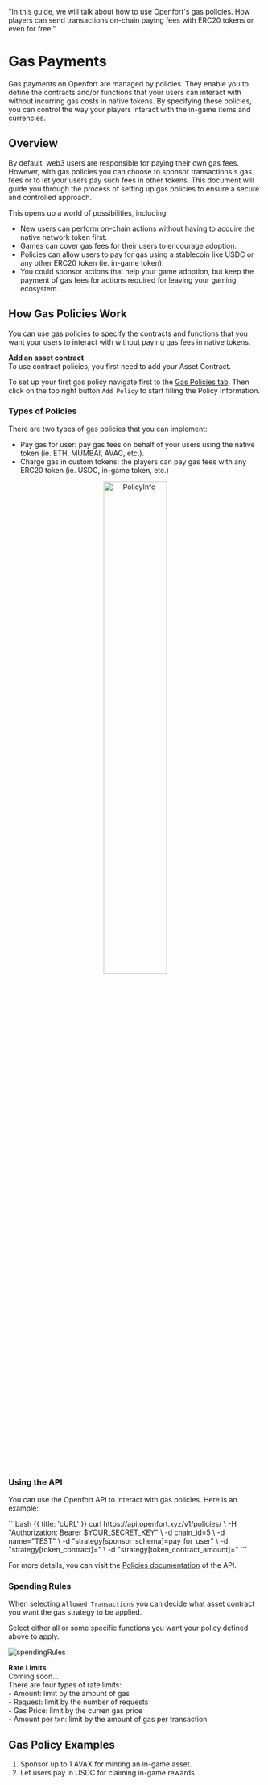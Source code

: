  "In this guide, we will talk about how to use Openfort's gas policies. How players can send transactions on-chain paying fees with ERC20 tokens or even for free."

# Gas Payments

Gas payments on Openfort are managed by policies.
They enable you to define the contracts and/or functions that your users can interact with without incurring gas costs in native tokens.
By specifying these policies, you can control the way your players interact with the in-game items and currencies.

## Overview

By default, web3 users are responsible for paying their own gas fees.
However, with gas policies you can choose to sponsor transactions's gas fees or to let your users pay such fees in other tokens.
This document will guide you through the process of setting up gas policies to ensure a secure and controlled approach.

This opens up a world of possibilities, including:

- New users can perform on-chain actions without having to acquire the native network token first.
- Games can cover gas fees for their users to encourage adoption.
- Policies can allow users to pay for gas using a stablecoin like USDC or any other ERC20 token (ie. in-game token).
- You could sponsor actions that help your game adoption, but keep the payment of gas fees for actions required for leaving your gaming ecosystem.

## How Gas Policies Work

You can use gas policies to specify the contracts and functions that you want your users to interact with without paying gas fees in native tokens.

<Note>
  <strong>Add an asset contract</strong>
  <br /> To use contract policies, you first need to add your Asset Contract.
</Note>

To set up your first gas policy navigate first to the [Gas Policies tab](https://dashboard.openfort.xyz/policies).
Then click on the top right button `Add Policy` to start filling the Policy Information.

### Types of Policies

There are two types of gas policies that you can implement:

- Pay gas for user: pay gas fees on behalf of your users using the native token (ie. ETH, MUMBAI, AVAC, etc.).
- Charge gas in custom tokens: the players can pay gas fees with any ERC20 token (ie. USDC, in-game token, etc.)

<div align="center">
  <img alt="PolicyInfo" src="https://strapi-oube.onrender.com/uploads/Screenshot_2023_05_29_at_14_16_09_48a07b3db1.png" width="50%" height="50%"/>
</div>

### Using the API

You can use the Openfort API to interact with gas policies. Here is an example:

<CodeGroup title="Create a policy for gas sponsoring" tag="POST" label="/v1/policies">
  ```bash {{ title: 'cURL' }}
    curl https://api.openfort.xyz/v1/policies/ \
      -H "Authorization: Bearer $YOUR_SECRET_KEY" \
      -d chain_id=5 \
      -d name="TEST" \
      -d "strategy[sponsor_schema]=pay_for_user" \
      -d "strategy[token_contract]=" \
      -d "strategy[token_contract_amount]="
  ```
</CodeGroup>

For more details, you can visit the [Policies documentation](https://www.openfort.xyz/docs/api/policies) of the API.

### Spending Rules

When selecting `Allowed Transactions` you can decide what asset contract you want the gas strategy to be applied.

Select either all or some specific functions you want your policy defined above to apply.

![spendingRules](https://blog-cms.openfort.xyz/uploads/Screenshot_2023_05_11_at_19_40_27_min_39199b4304.png)

<Note>
  <strong>Rate Limits</strong>
  <br /> Coming soon...
  <br /> There are four types of rate limits:
  <br /> - Amount: limit by the amount of gas
  <br /> - Request: limit by the number of requests
  <br /> - Gas Price: limit by the curren gas price
  <br /> - Amount per txn: limit by the amount of gas per transaction
</Note>

## Gas Policy Examples

1. Sponsor up to 1 AVAX for minting an in-game asset.
2. Let users pay in USDC for claiming in-game rewards.
